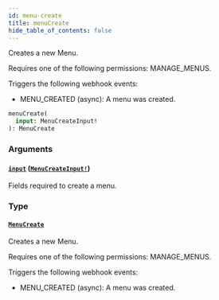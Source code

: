 ```yaml
---
id: menu-create
title: menuCreate
hide_table_of_contents: false
---
```


Creates a new Menu.

Requires one of the following permissions: MANAGE_MENUS.

Triggers the following webhook events:

- MENU_CREATED (async): A menu was created.

```graphql
menuCreate(
  input: MenuCreateInput!
): MenuCreate
```

### Arguments

#### [`input`](#) ([`MenuCreateInput!`](../../../developer/api-reference/inputs/menu-create-input))

Fields required to create a menu.

### Type

#### [`MenuCreate`](../../../developer/api-reference/objects/menu-create)

Creates a new Menu.

Requires one of the following permissions: MANAGE_MENUS.

Triggers the following webhook events:

- MENU_CREATED (async): A menu was created.
